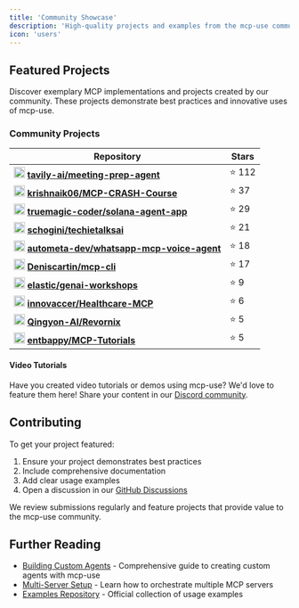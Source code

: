 ```yaml
---
title: 'Community Showcase'
description: 'High-quality projects and examples from the mcp-use community'
icon: 'users'
---
```



## Featured Projects

Discover exemplary MCP implementations and projects created by our community. These projects demonstrate best practices and innovative uses of mcp-use.

### Community Projects

<div style={{width: '100%'}}>
<table style={{width: '100%'}}>
  <thead>
    <tr>
      <th style={{width: '70%'}}>Repository</th>
      <th style={{width: '30%'}}>Stars</th>
    </tr>
  </thead>
  <tbody>
    <tr>
      <td style={{verticalAlign: 'middle'}}>
        <div style={{display: 'flex', alignItems: 'center', gap: '2px'}}>
          <img src="https://avatars.githubusercontent.com/u/170207473?s=40&v=4" width="20" height="20" />
          <a href="https://github.com/tavily-ai/meeting-prep-agent"><strong>tavily-ai/meeting-prep-agent</strong></a>
        </div>
      </td>
      <td style={{verticalAlign: 'middle'}}>⭐ 112</td>
    </tr>
    <tr>
      <td style={{verticalAlign: 'middle'}}>
        <div style={{display: 'flex', alignItems: 'center', gap: '2px'}}>
          <img src="https://avatars.githubusercontent.com/u/20041231?s=40&v=4" width="20" height="20" />
          <a href="https://github.com/krishnaik06/MCP-CRASH-Course"><strong>krishnaik06/MCP-CRASH-Course</strong></a>
        </div>
      </td>
      <td style={{verticalAlign: 'middle'}}>⭐ 37</td>
    </tr>
    <tr>
      <td style={{verticalAlign: 'middle'}}>
        <div style={{display: 'flex', alignItems: 'center', gap: '2px'}}>
          <img src="https://avatars.githubusercontent.com/u/892404?s=40&v=4" width="20" height="20" />
          <a href="https://github.com/truemagic-coder/solana-agent-app"><strong>truemagic-coder/solana-agent-app</strong></a>
        </div>
      </td>
      <td style={{verticalAlign: 'middle'}}>⭐ 29</td>
    </tr>
    <tr>
      <td style={{verticalAlign: 'middle'}}>
        <div style={{display: 'flex', alignItems: 'center', gap: '2px'}}>
          <img src="https://avatars.githubusercontent.com/u/8344498?s=40&v=4" width="20" height="20" />
          <a href="https://github.com/schogini/techietalksai"><strong>schogini/techietalksai</strong></a>
        </div>
      </td>
      <td style={{verticalAlign: 'middle'}}>⭐ 21</td>
    </tr>
    <tr>
      <td style={{verticalAlign: 'middle'}}>
        <div style={{display: 'flex', alignItems: 'center', gap: '2px'}}>
          <img src="https://avatars.githubusercontent.com/u/201161342?s=40&v=4" width="20" height="20" />
          <a href="https://github.com/autometa-dev/whatsapp-mcp-voice-agent"><strong>autometa-dev/whatsapp-mcp-voice-agent</strong></a>
        </div>
      </td>
      <td style={{verticalAlign: 'middle'}}>⭐ 18</td>
    </tr>
    <tr>
      <td style={{verticalAlign: 'middle'}}>
        <div style={{display: 'flex', alignItems: 'center', gap: '2px'}}>
          <img src="https://avatars.githubusercontent.com/u/100749943?s=40&v=4" width="20" height="20" />
          <a href="https://github.com/Deniscartin/mcp-cli"><strong>Deniscartin/mcp-cli</strong></a>
        </div>
      </td>
      <td style={{verticalAlign: 'middle'}}>⭐ 17</td>
    </tr>
    <tr>
      <td style={{verticalAlign: 'middle'}}>
        <div style={{display: 'flex', alignItems: 'center', gap: '2px'}}>
          <img src="https://avatars.githubusercontent.com/u/6764390?s=40&v=4" width="20" height="20" />
          <a href="https://github.com/elastic/genai-workshops"><strong>elastic/genai-workshops</strong></a>
        </div>
      </td>
      <td style={{verticalAlign: 'middle'}}>⭐ 9</td>
    </tr>
    <tr>
      <td style={{verticalAlign: 'middle'}}>
        <div style={{display: 'flex', alignItems: 'center', gap: '2px'}}>
          <img src="https://avatars.githubusercontent.com/u/6688805?s=40&v=4" width="20" height="20" />
          <a href="https://github.com/innovaccer/Healthcare-MCP"><strong>innovaccer/Healthcare-MCP</strong></a>
        </div>
      </td>
      <td style={{verticalAlign: 'middle'}}>⭐ 6</td>
    </tr>
    <tr>
      <td style={{verticalAlign: 'middle'}}>
        <div style={{display: 'flex', alignItems: 'center', gap: '2px'}}>
          <img src="https://avatars.githubusercontent.com/u/205593730?s=40&v=4" width="20" height="20" />
          <a href="https://github.com/Qingyon-AI/Revornix"><strong>Qingyon-AI/Revornix</strong></a>
        </div>
      </td>
      <td style={{verticalAlign: 'middle'}}>⭐ 5</td>
    </tr>
    <tr>
      <td style={{verticalAlign: 'middle'}}>
        <div style={{display: 'flex', alignItems: 'center', gap: '2px'}}>
          <img src="https://avatars.githubusercontent.com/u/68845761?s=40&v=4" width="20" height="20" />
          <a href="https://github.com/entbappy/MCP-Tutorials"><strong>entbappy/MCP-Tutorials</strong></a>
        </div>
      </td>
      <td style={{verticalAlign: 'middle'}}>⭐ 5</td>
    </tr>
  </tbody>
</table>
</div>


#### Video Tutorials



<YouTubeEmbed
  videoId="4v_XmSsK960"
  title="LangChain Integration with mcp-use"
/>


<YouTubeEmbed
  videoId="khObn4yZJYE"
  title="Production Deployment Strategies for MCP Agents"
/>



<YouTubeEmbed
  videoId="9mVok-_McU4"
  title="Secure MCP Execution in Sandbox Environments"
/>



<YouTubeEmbed
  videoId="BG4F3b5QpjM"
  title="Building AI Agents with MCP & Python - Part 1"
/>


<YouTubeEmbed
  videoId="uM8zkJmyTrg"
  title="Advanced MCP Integration Techniques"
/>


<YouTubeEmbed
  videoId="7X9sQ-CyQVs"
  title="Multi-Server Agent Orchestration with mcp-use"
/>


<YouTubeEmbed
  videoId="jlFrhR7c5wg"
  title="Custom MCP Server Development"
/>

<Separator />

<YouTubeEmbed
  videoId="uM6w606_NVs"
  title="Browser Automation with MCP and mcp-use"
/>


<YouTubeEmbed
  videoId="jRk63S3v-UQ"
  title="File System Operations with MCP"
/>

Have you created video tutorials or demos using mcp-use? We'd love to feature them here! Share your content in our [Discord community](https://discord.gg/XkNkSkMz3V).

## Contributing

To get your project featured:

1. Ensure your project demonstrates best practices
2. Include comprehensive documentation
3. Add clear usage examples
4. Open a discussion in our [GitHub Discussions](https://github.com/mcp-use/mcp-use/discussions)

We review submissions regularly and feature projects that provide value to the mcp-use community.

## Further Reading

- [Building Custom Agents](/guides/building-custom-agents) - Comprehensive guide to creating custom agents with mcp-use
- [Multi-Server Setup](/guides/multi-server-setup) - Learn how to orchestrate multiple MCP servers
- [Examples Repository](https://github.com/mcp-use/mcp-use/tree/main/examples) - Official collection of usage examples

